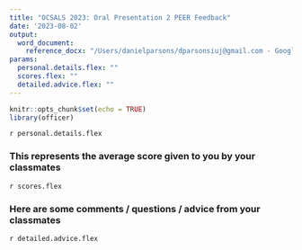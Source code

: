 ```yaml
---
title: "OCSALS 2023: Oral Presentation 2 PEER Feedback"
date: '2023-08-02'
output: 
  word_document: 
    reference_docx: "/Users/danielparsons/dparsonsiuj@gmail.com - Google Drive/My Drive/01_Research/Testing/assets/OCSALS_style.docx"
params:
  personal.details.flex: ""
  scores.flex: ""
  detailed.advice.flex: ""
---
```


```r
knitr::opts_chunk$set(echo = TRUE)
library(officer)

```
`r personal.details.flex`
<br>

### This represents the average score given to you by your classmates
`r scores.flex`
<br>

### Here are some comments / questions / advice from your classmates
`r detailed.advice.flex`
<br>







